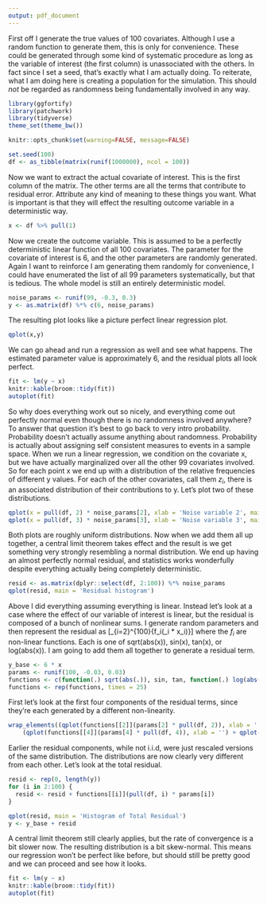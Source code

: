 ```yaml
---
output: pdf_document
---
```


First off I generate the true values of 100 covariates. 
Although I use a random function to generate them, this is only for convenience. 
These could be generated through some kind of systematic procedure as long as the variable of interest (the first column) is unassociated with the others. In fact since I set a seed, that's exactly what I am actually doing.
To reiterate, what I am doing here is creating a population for the simulation. This should *not* be regarded as randomness being fundamentally involved in any way.

```r

library(ggfortify)
library(patchwork)
library(tidyverse)
theme_set(theme_bw())

knitr::opts_chunk$set(warning=FALSE, message=FALSE)

```

```r
set.seed(100)
df <- as_tibble(matrix(runif(1000000), ncol = 100))
```



Now we want to extract the actual covariate of interest. This is the first column of the matrix. The other terms are all the terms that contribute to residual error. Attribute any kind of meaning to these things you want. What is important is that they will effect the resulting outcome variable in a deterministic way.
```r
x <- df %>% pull(1)
```


Now we create the outcome variable. This is assumed to be a perfectly deterministic linear function of all 100 covariates. The parameter for the covariate of interest is 6, and the other parameters are randomly generated. Again I want to reinforce I am generating them randomly for convenience, I could have enumerated the list of all 99 parameters systematically, but that is tedious. The whole model is still an entirely deterministic model. 


```r
noise_params <- runif(99, -0.3, 0.3)
y <- as.matrix(df) %*% c(6, noise_params)

```

The resulting plot looks like a picture perfect linear regression plot. 

```r
qplot(x,y)
```

We can go ahead and run a regression as well and see what happens. The estimated parameter value is approximately 6, and the residual plots all look perfect. 
```r
fit <- lm(y ~ x)
knitr::kable(broom::tidy(fit))
autoplot(fit)
```

So why does everything work out so nicely, and everything come out perfectly normal even though there is no randomness involved anywhere? To answer that question it's best to go back to very intro probability. Probability doesn't actually assume anything about randomness. Probability is actually about assigning self consistent measures to events in a sample space. When we run a linear regression, we condition on the covariate x, but we have actually marginalized over all the other 99 covariates involved. So for each point x we end up with a distribution of the relative frequencies of different y values. For each of the other covariates, call them $z_i$, there is an associated distribution of their contributions to y. Let's plot two of these distributions. 

```r
qplot(x = pull(df, 2) * noise_params[2], xlab = 'Noise variable 2', main = 'Histogram of the contribution to y from x_2')
qplot(x = pull(df, 3) * noise_params[3], xlab = 'Noise variable 3', main = 'Histogram of the contribution to y from x_3')
```

Both plots are roughly uniform distributions. Now when we add them all up together, a central limit theorem takes effect and the result is we get something very strongly resembling a normal distribution. We end up having an almost perfectly normal residual, and statistics works wonderfully despite everything actually being completely deterministic. 

```r
resid <- as.matrix(dplyr::select(df, 2:100)) %*% noise_params
qplot(resid, main = 'Residual histogram')
```


Above I did everything assuming everything is linear. Instead let's look at a case where the effect of our variable of interest is linear, but the residual is composed of a bunch of nonlinear sums. I generate random parameters and then represent the residual as \[\sum_{i=2}^{100}{f_i(\beta_i * x_i)}\] where the $f_i$ are non-linear functions. Each is one of sqrt(abs(x)), sin(x), tan(x), or log(abs(x)). I am going to add them all together to generate a residual term.


```r
y_base <- 6 * x
params <- runif(100, -0.03, 0.03)
functions <- c(function(.) sqrt(abs(.)), sin, tan, function(.) log(abs(.)))
functions <- rep(functions, times = 25)
```

First let's look at the first four components of the residual terms, since they're each generated by a different non-linearity. 

```r
wrap_elements((qplot(functions[[2]](params[2] * pull(df, 2)), xlab = '') + qplot(functions[[3]](params[3] * pull(df, 3)), xlab = '')) /
    (qplot(functions[[4]](params[4] * pull(df, 4)), xlab = '') + qplot(functions[[5]](params[5] * pull(df, 5)), xlab = ''))) + ggtitle('First four residual components')
```


Earlier the residual components, while not i.i.d, were just rescaled versions of the same distribution. The distributions are now clearly very different from each other. Let's look at the total residual.

```r
resid <- rep(0, length(y))
for (i in 2:100) {
  resid <- resid + functions[[i]](pull(df, i) * params[i])
}

qplot(resid, main = 'Histogram of Total Residual')
y <- y_base + resid
```

A central limit theorem still clearly applies, but the rate of convergence is a bit slower now. The resulting distribution is a bit skew-normal. This means our regression won't be perfect like before, but should still be pretty good and we can proceed and see how it looks.

```r
fit <- lm(y ~ x)
knitr::kable(broom::tidy(fit))
autoplot(fit)
```
